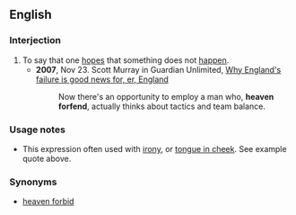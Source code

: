 ==English==

===Interjection===
{{en-intj|pos=[[heaven]] [[forfend]]}}

# To say that one [[hopes]] that something does not [[happen]].
#*'''2007''', Nov 23. Scott Murray in Guardian Unlimited, [http://football.guardian.co.uk/comment/story/0,,2215456,00.html Why England's failure is good news for, er, England]
#*:Now there's an opportunity to employ a man who, '''heaven forfend''', actually thinks about tactics and team balance.

===Usage notes===
* This expression often used with [[irony]], or [[tongue in cheek]]. See example quote above.

===Synonyms===
* [[heaven forbid]]